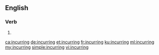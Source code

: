 ==English==

===Verb===
{{head|en|present participle}}

# {{present participle of|incur|lang=en|nocat=1}}

[[ca:incurring]]
[[de:incurring]]
[[et:incurring]]
[[fr:incurring]]
[[ku:incurring]]
[[ml:incurring]]
[[my:incurring]]
[[simple:incurring]]
[[vi:incurring]]